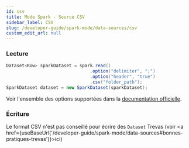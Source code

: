 ```yaml
---
id: csv
title: Mode Spark - Source CSV
sidebar_label: CSV
slug: /developer-guide/spark-mode/data-sources/csv
custom_edit_url: null
---
```



### Lecture

```java
Dataset<Row> sparkDataset = spark.read()
                                .option("delimiter", ";")
                                .option("header", "true")
                                .csv("folder_path");
SparkDataset dataset = new SparkDataset(sparkDataset);
```

Voir l'ensemble des options supportées dans la [documentation officielle](https://spark.apache.org/docs/latest/sql-data-sources-csv.html#data-source-option).

### Écriture

Le format CSV n'est pas conseillé pour écrire des `Dataset` Trevas (voir <a href={useBaseUrl('/developer-guide/spark-mode/data-sources#bonnes-pratiques-trevas')}>ici</a>)
